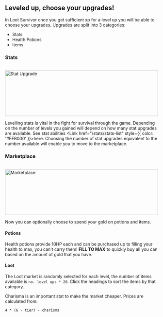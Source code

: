 
## Leveled up, choose your upgrades!

In Loot Survivor once you get sufficient xp for a level up you will be able to choose your upgrades. Upgrades are split into 3 categories:

- Stats
- Health Potions
- Items

### Stats
<br/>
<div style={{ display: 'flex', justifyContent: 'center' }}>
    <img src="/tutorial/stat-upgrade.png" alt="Stat Upgrade" width="100%" height="150" />
</div>

Levelling stats is vital in the fight for survival through the game. Depending on the number of levels you gained will depend on how many stat upgrades are available. See stat abilities <Link href="/stats/stats-list" style={{ color: '#FFB000' }}>here</Link>. Choosing the number of stat upgrades equivalent to the number available will enable you to move to the marketplace.

### Marketplace
<br/>
<div style={{ display: 'flex', justifyContent: 'center' }}>
    <img src="/tutorial/marketplace.png" alt="Marketplace" width="100%" height="150" />
</div>

Now you can optionally choose to spend your gold on potions and items.

#### Potions

Health potions provide 10HP each and can be purchased up to filling your health to max, you can't carry them! **FILL TO MAX** to quickly buy all you can based on the amount of gold that you have.

#### Loot

The Loot market is randomly selected for each level, the number of items available is `no. level ups * 20`. Click the headings to sort the items by that category.

Charisma is an important stat to make the market cheaper. Prices are calculated from: 

`4 * (6 - tier) - charisma`


